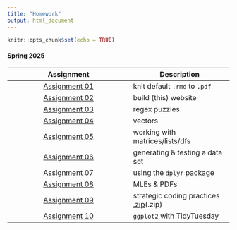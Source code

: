 ```yaml
---
title: "Homework"
output: html_document
---
```


```r
knitr::opts_chunk$set(echo = TRUE)
```

#### Spring 2025  

<div class="hw-page">  

| Assignment                                            | Description                                 |
|:-----------------------------------------------------:|---------------------------------------------|
| [Assignment 01](HW01-default-text.pdf)                | knit default `.rmd` to `.pdf`               |
| [Assignment 02](about.html)                           | build (this) website                        |
| [Assignment 03](HW03-regex.html)                      | regex puzzles                               |
| [Assignment 04](HW04-vectors.html)                    | vectors                                     |
| [Assignment 05](HW05-matrices-lists-data-frames.html) | working with matrices/lists/dfs             |
| [Assignment 06](HW06-fake-data-set.html)              | generating & testing a data set             |
| [Assignment 07](HW07-dplyr.html)                      | using the `dplyr` package                   |
| [Assignment 08](HW08-probability.html)                | MLEs & PDFs                                 |
| [Assignment 09](HW09/HW09-strategic-coding.html)      | strategic coding practices [.zip](HW)(.zip) |
| [Assignment 10](HW10-ggplot.html)                     | `ggplot2` with TidyTuesday                  |

</div>
